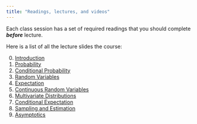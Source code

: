```yaml
---
title: "Readings, lectures, and videos"
---
```


 

Each class session has a set of required readings that you should complete ***before*** lecture. 


Here is a list of all the lecture slides the course:

0. [Introduction](/files/slides/00_intro_handout.pdf)
1. [Probability](/files/slides/01_probability_handout.pdf)
2. [Conditional Probability](/files/slides/02_conditional_probability_handout.pdf)
3. [Random Variables](/files/slides/03_variables_handout.pdf)
4. [Expectation](/files/slides/04_expectation_handout.pdf)
5. [Continuous Random Variables](/files/slides/05_continuous_handout.pdf)
6. [Multivariate Distributions](/files/slides/06_multivariate_handout.pdf)
7. [Conditional Expectation](/files/slides/07_cond_exp_handout.pdf)
8. [Sampling and Estimation](/files/slides/08_sampling_handout.pdf)
9. [Asymptotics](/files/slides/09_asymptotics_handout.pdf)
<!-- 10. [Hypothesis Tests](/files/slides/10_hypothesis_tests_handout.pdf) -->
<!-- 11. [Linear Regression](/files/slides/11_linear_model_handout.pdf) -->
<!-- 12. [Algebra of Least Squares](/files/slides/12_least_squares_handout.pdf) -->
<!-- 13. [Statistics of Least Squares](/files/slides/13_ols_properties_handout.pdf) -->
<!-- 14. [Panel and Clustered Data](/files/slides/14_clustering_panel_handout.pdf) -->
